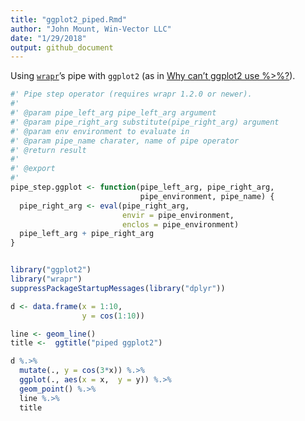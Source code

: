 ```yaml
---
title: "ggplot2_piped.Rmd"
author: "John Mount, Win-Vector LLC"
date: "1/29/2018"
output: github_document
---
```


Using [`wrapr`](https://winvector.github.io/wrapr/)'s pipe with `ggplot2` (as in [Why can’t ggplot2 use %>%?](https://community.rstudio.com/t/why-cant-ggplot2-use/4372)).

```r
#' Pipe step operator (requires wrapr 1.2.0 or newer).
#'
#' @param pipe_left_arg pipe_left_arg argument
#' @param pipe_right_arg substitute(pipe_right_arg) argument
#' @param env environment to evaluate in
#' @param pipe_name charater, name of pipe operator
#' @return result
#'
#' @export
#'
pipe_step.ggplot <- function(pipe_left_arg, pipe_right_arg,
                             pipe_environment, pipe_name) {
  pipe_right_arg <- eval(pipe_right_arg,
                         envir = pipe_environment,
                         enclos = pipe_environment)
  pipe_left_arg + pipe_right_arg
}


library("ggplot2")
library("wrapr")
suppressPackageStartupMessages(library("dplyr"))

d <- data.frame(x = 1:10,
                y = cos(1:10))

line <- geom_line()
title <-  ggtitle("piped ggplot2")

d %.>%
  mutate(., y = cos(3*x)) %.>%
  ggplot(., aes(x = x,  y = y)) %.>%
  geom_point() %.>%
  line %.>%
  title
```
